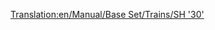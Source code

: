 [[Translation:en/Manual/Base Set/Trains/SH '30']]
{{it/Manuale/Set base/Treni/StatLocomotive|Image=[[File:it/Manuale/Set base/Treni/Sh30.png]]
|Nome=SH "30"
|Costo=60.936
|Velocità=160
|Peso=84 
|Potenza=2.685
|Motore=3
|Rotaia=1
|Sforzo=24880 
|Kn=244
|Annuale=5.062
|Progettata=1965
|Vita=23
|Clima=
*Temperato  
|Descrizione=Di solito è la prima locomotiva elettrica disponibile per un giocatore nel gioco. Non è più veloce della locomotiva diesel [[it/Manuale/Set base/Treni/Floss '47']], ma è più leggera di 28 t e con 1080 hp di potenza in più. Pertanto è un miglioramento immediato e di solito una buona scelta per i treni più lunghi e lenti.
|Real-life=La SH "30" corrisponde alla [https://www.wikipedia.org/wiki/British_Rail_Class_86 BR Class "86"], una locomotrice elettrica capace di velocità fino a 160 Km orari. Progettato principalmente per percorrere la West Coast Main Line in Gran Bretagna. Come la Metro-Cammell DMU, queste macchine risalgono agli inizi degli anni '60 e all'originale schema di elettrificazione della West Coast Line. Incredibilmente, alcuni sono ancora usati oggi per trainare il treno occasionale sulla West Coast Line, e usati di più nell'East Anglia.
}}

